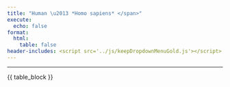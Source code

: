```yaml
---
title: "Human \u2013 *Homo sapiens* </span>"
execute:
  echo: false
format:
  html:
    table: false
header-includes: <script src='../js/keepDropdownMenuGold.js'></script>
---
```


***

```{=html}
<!-- Injected automatically via Jinja -->
{{ table_block }}
```




